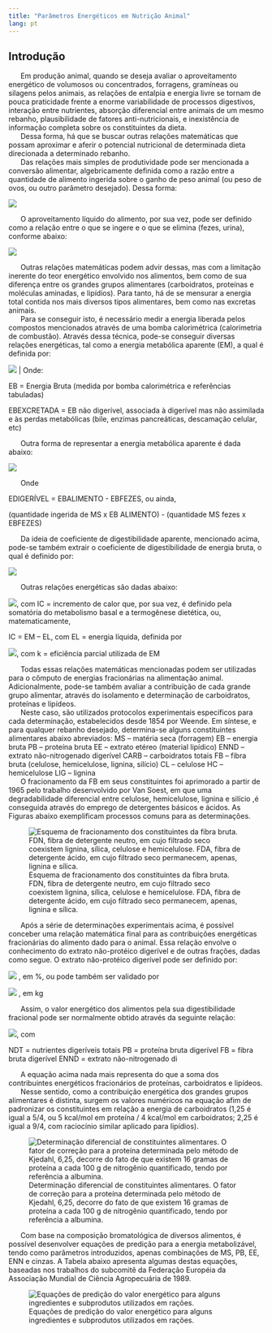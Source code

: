 ```yaml
---
title: "Parâmetros Energéticos em Nutrição Animal"
lang: pt
---
```



```{=html}
<script async src="https://www.googletagmanager.com/gtag/js?id=G-S1L73VGCG5"></script>
```
```{=html}
<script>
  window.dataLayer = window.dataLayer || [];
  function gtag(){dataLayer.push(arguments);}
  gtag('js', new Date());

  gtag('config', 'G-S1L73VGCG5');
</script>
```



## Introdução

|       Em produção animal, quando se deseja avaliar o aproveitamento energético de volumosos ou concentrados, forragens, gramíneas ou silagens pelos animais, as relações de entalpia e energia livre se tornam de pouca praticidade frente a enorme variabilidade de processos digestivos, interação entre nutrientes, absorção diferencial entre animais de um mesmo rebanho, plausibilidade de fatores anti-nutricionais, e inexistência de informação completa sobre os constituintes da dieta. 

|       Dessa forma, há que se buscar outras relações matemáticas que possam aproximar e aferir o potencial nutricional de determinada dieta direcionada a determinado rebanho. 

|       Das relações mais simples de produtividade pode ser mencionada a conversão alimentar, algebricamente definida como a razão entre a quantidade de alimento ingerida sobre o ganho de peso animal (ou peso de ovos, ou outro parâmetro desejado). Dessa forma:

![](paramEnerg1.png)

|       O aproveitamento líquido do alimento, por sua vez, pode ser definido como a relação entre o que se ingere e o que se elimina (fezes, urina), conforme abaixo:

![](paramEnerg2.png)

|       Outras relações matemáticas podem advir dessas, mas com a limitação inerente do teor energético envolvido nos alimentos, bem como de sua diferença entre os grandes grupos alimentares (carboidratos, proteínas e moléculas aminadas, e lipídios). Para tanto, há de se mensurar a energia total contida nos mais diversos tipos alimentares, bem como nas excretas animais. 

|       Para se conseguir isto, é necessário medir a energia liberada pelos compostos mencionados através de uma bomba calorimétrica (calorimetria de combustão). Através dessa técnica, pode-se conseguir diversas relações energéticas, tal como a energia metabólica aparente (EM), a qual é definida por:

![](paramEnerg3.png)
|       Onde:

EB = Energia Bruta (medida por bomba calorimétrica e referências tabuladas)

EBEXCRETADA = EB não digerível, associada à digerível mas não assimilada e às perdas metabólicas (bile, enzimas pancreáticas, descamação celular, etc)

|       Outra forma de representar a energia metabólica aparente é dada abaixo:

![](paramEnerg4.png)

|       Onde
EDIGERÍVEL = EBALIMENTO  -  EBFEZES, ou ainda,
	
(quantidade ingerida de MS x EB ALIMENTO)  -  (quantidade MS fezes x EBFEZES)

|       Da ideia de coeficiente de digestibilidade aparente, mencionado acima, pode-se também extrair o coeficiente de digestibilidade de energia bruta, o qual é definido por:

![](paramEnerg5.png)

|       Outras relações energéticas são dadas abaixo:

![](paramEnerg6.png), com IC = incremento de calor que, por sua vez, é definido pela somatória do metabolismo basal e a termogênese dietética, ou, matematicamente,

IC = EM – EL,   com EL = energia líquida, definida por

![](paramEnerg7.png),  com k = eficiência parcial utilizada de EM

|       Todas essas relações matemáticas mencionadas podem ser utilizadas para o cômputo de energias fracionárias na alimentação animal. Adicionalmente, pode-se também avaliar a contribuição de cada grande grupo alimentar, através do isolamento e determinação de carboidratos, proteínas e lipídeos. 

|       Neste caso, são utilizados protocolos experimentais específicos para cada determinação, estabelecidos desde 1854 por Weende. Em síntese, e para qualquer rebanho desejado, determina-se alguns constituintes alimentares abaixo abreviados:
	
	MS – matéria seca (forragem)
	EB – energia bruta
	PB – proteína bruta
	EE – extrato etéreo (material lipídico)
	ENND – extrato não-nitrogenado digerível
	CARB – carboidratos totais
	FB – fibra bruta (celulose, hemicelulose, lignina, silício)
	CL – celulose
	HC – hemicelulose
	LIG – lignina

|       O fracionamento da FB em seus constituintes foi aprimorado a partir de 1965 pelo trabalho desenvolvido por Van Soest, em que uma degradabilidade diferencial entre celulose, hemicelulose, lignina e silício ,é conseguida através do emprego de detergentes básicos e ácidos.  As Figuras abaixo exemplificam processos comuns para as determinações. 

![Esquema de fracionamento dos constituintes da fibra bruta. FDN, fibra de detergente neutro, em cujo filtrado seco coexistem lignina, sílica, celulose e hemicelulose. FDA, fibra de detergente ácido, em cujo filtrado seco permanecem, apenas, lignina e sílica.](paramEnerg8.png)

|       Após a série de determinações experimentais acima, é possível conceber uma relação matemática final para as contribuições energéticas fracionárias do alimento dado para o animal. Essa relação envolve o conhecimento do extrato não-protéico digerível e de outras frações, dadas como segue. O extrato não-protéico digerível pode ser definido por:

![](paramEnerg9.png) , em %,  ou pode também ser validado por

![](paramEnerg10.png) , em kg

|       Assim, o valor energético dos alimentos pela sua digestibilidade fracional pode ser  normalmente obtido através da seguinte relação:

![](paramEnerg11.png),  com

NDT = nutrientes digeríveis totais
PB = proteína bruta digerível
FB = fibra bruta digerível
ENND = extrato não-nitrogenado di

|       A equação acima nada mais representa do que a soma dos contribuintes energéticos fracionários de proteínas, carboidratos e lipídeos. 

|       Nesse sentido, como a contribuição energética dos grandes grupos alimentares é distinta, surgem os valores numéricos na equação afim de padronizar os constituintes em relação a energia de carboidratos (1,25 é igual a 5/4, ou 5 kcal/mol em proteína / 4 kcal/mol em carboidratos; 2,25 é igual a 9/4, com raciocínio similar aplicado para lipídios).

![Determinação diferencial de constituintes alimentares. O fator de correção para a proteína determinada pelo método de Kjedahl, 6,25, decorre do fato de que existem 16 gramas de proteína a cada 100 g de nitrogênio quantificado, tendo por referência a albumina.](paramEnerg12.png)

|       Com base na composição bromatológica de diversos alimentos, é possível desenvolver equações de predição para a energia metabolizável, tendo como parâmetros introduzidos, apenas combinações de MS, PB, EE, ENN e cinzas. A Tabela abaixo apresenta algumas destas equações, baseadas nos trabalhos do subcomitê da Federação Européia da Associação Mundial de Ciência Agropecuária de 1989.

![Equações de predição do valor energético para alguns ingredientes e subprodutos utilizados em rações.](paramEnerg13.png)